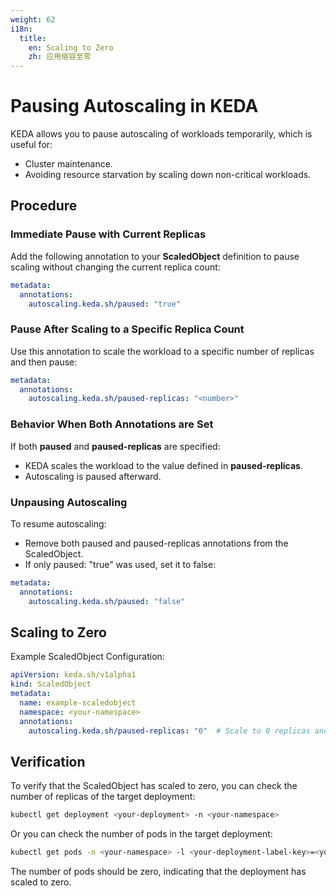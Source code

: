 ```yaml
---
weight: 62
i18n:
  title:
    en: Scaling to Zero
    zh: 应用缩容至零
---
```


# Pausing Autoscaling in KEDA

KEDA allows you to pause autoscaling of workloads temporarily, which is useful for:

- Cluster maintenance.
- Avoiding resource starvation by scaling down non-critical workloads.

## Procedure

### Immediate Pause with Current Replicas

Add the following annotation to your **ScaledObject** definition to pause scaling without changing the current replica count:
```yaml
metadata:
  annotations:
    autoscaling.keda.sh/paused: "true"
```
### Pause After Scaling to a Specific Replica Count
Use this annotation to scale the workload to a specific number of replicas and then pause:
```yaml
metadata:
  annotations:
    autoscaling.keda.sh/paused-replicas: "<number>"
```
### Behavior When Both Annotations are Set
If both **paused** and **paused-replicas** are specified:
  - KEDA scales the workload to the value defined in **paused-replicas**.
  - Autoscaling is paused afterward.
### Unpausing Autoscaling
To resume autoscaling:
  - Remove both paused and paused-replicas annotations from the ScaledObject.
  - If only paused: "true" was used, set it to false:
```yaml
metadata:
  annotations:
    autoscaling.keda.sh/paused: "false"
```
## Scaling to Zero
Example ScaledObject Configuration:
```yaml
apiVersion: keda.sh/v1alpha1
kind: ScaledObject
metadata:
  name: example-scaledobject
  namespace: <your-namespace>
  annotations:
    autoscaling.keda.sh/paused-replicas: "0"  # Scale to 0 replicas and pause
```
## Verification
To verify that the ScaledObject has scaled to zero, you can check the number of replicas of the target deployment:
```bash
kubectl get deployment <your-deployment> -n <your-namespace>
```

Or you can check the number of pods in the target deployment:
```bash
kubectl get pods -n <your-namespace> -l <your-deployment-label-key>=<your-deployment-label-value>
```
The number of pods should be zero, indicating that the deployment has scaled to zero.
